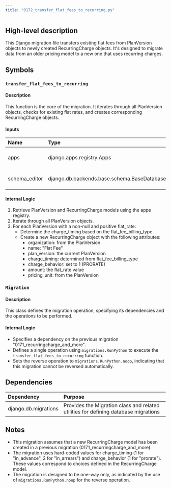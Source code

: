 ```yaml
---
title: "0172_transfer_flat_fees_to_recurring.py"
---
```


## High-level description
This Django migration file transfers existing flat fees from PlanVersion objects to newly created RecurringCharge objects. It's designed to migrate data from an older pricing model to a new one that uses recurring charges.

## Symbols

### `transfer_flat_fees_to_recurring`
#### Description
This function is the core of the migration. It iterates through all PlanVersion objects, checks for existing flat rates, and creates corresponding RecurringCharge objects.

#### Inputs
| Name | Type | Description |
|:-----|:-----|:------------|
| apps | django.apps.registry.Apps | Django apps registry |
| schema_editor | django.db.backends.base.schema.BaseDatabaseSchemaEditor | Schema editor instance |

#### Internal Logic
1. Retrieve PlanVersion and RecurringCharge models using the apps registry.
2. Iterate through all PlanVersion objects.
3. For each PlanVersion with a non-null and positive flat_rate:
   - Determine the charge_timing based on the flat_fee_billing_type.
   - Create a new RecurringCharge object with the following attributes:
     - organization: from the PlanVersion
     - name: "Flat Fee"
     - plan_version: the current PlanVersion
     - charge_timing: determined from flat_fee_billing_type
     - charge_behavior: set to 1 (PRORATE)
     - amount: the flat_rate value
     - pricing_unit: from the PlanVersion

### `Migration`
#### Description
This class defines the migration operation, specifying its dependencies and the operations to be performed.

#### Internal Logic
- Specifies a dependency on the previous migration "0171_recurringcharge_and_more".
- Defines a single operation using `migrations.RunPython` to execute the `transfer_flat_fees_to_recurring` function.
- Sets the reverse operation to `migrations.RunPython.noop`, indicating that this migration cannot be reversed automatically.

## Dependencies
| Dependency | Purpose |
|:-----------|:--------|
| django.db.migrations | Provides the Migration class and related utilities for defining database migrations |

## Notes
- This migration assumes that a new RecurringCharge model has been created in a previous migration (0171_recurringcharge_and_more).
- The migration uses hard-coded values for charge_timing (1 for "in_advance", 2 for "in_arrears") and charge_behavior (1 for "prorate"). These values correspond to choices defined in the RecurringCharge model.
- The migration is designed to be one-way only, as indicated by the use of `migrations.RunPython.noop` for the reverse operation.